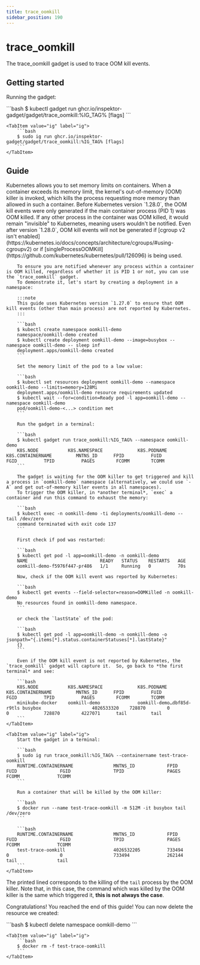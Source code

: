 ```yaml
---
title: trace_oomkill
sidebar_position: 190
---
```



# trace_oomkill

The trace_oomkill gadget is used to trace OOM kill events.

## Getting started

Running the gadget:

<Tabs groupId="env">
    <TabItem value="kubectl-gadget" label="kubectl gadget">
        ```bash
        $ kubectl gadget run ghcr.io/inspektor-gadget/gadget/trace_oomkill:%IG_TAG% [flags]
        ```
    </TabItem>

    <TabItem value="ig" label="ig">
        ```bash
        $ sudo ig run ghcr.io/inspektor-gadget/gadget/trace_oomkill:%IG_TAG% [flags]
        ```
    </TabItem>
</Tabs>

## Guide

<Tabs groupId="env">
    <TabItem value="kubectl-gadget" label="kubectl gadget">
        Kubernetes allows you to set memory limits on containers. When a container exceeds its memory limit, the kernel's out-of-memory (OOM) killer is invoked, which kills the process requesting more memory than allowed in such a container.
        Before Kubernetes version `1.28.0`, the OOM kill events were only generated if the main container process (PID 1) was OOM killed. If any other process in the container was OOM killed, it would remain "invisible" to Kubernetes, meaning users wouldn't be notified.
        Even after version `1.28.0`, OOM kill events will not be generated if [cgroup v2 isn't enabled](https://kubernetes.io/docs/concepts/architecture/cgroups/#using-cgroupv2) or if [singleProcessOOMKill](https://github.com/kubernetes/kubernetes/pull/126096) is being used.

        To ensure you are notified whenever any process within a container is OOM killed, regardless of whether it is PID 1 or not, you can use the `trace_oomkill` gadget.
        To demonstrate it, let's start by creating a deployment in a namespace:

        :::note
        This guide uses Kubernetes version `1.27.0` to ensure that OOM kill events (other than main process) are not reported by Kubernetes.
        :::

        ```bash
        $ kubectl create namespace oomkill-demo
        namespace/oomkill-demo created
        $ kubectl create deployment oomkill-demo --image=busybox --namespace oomkill-demo -- sleep inf
        deployment.apps/oomkill-demo created
        ```

        Set the memory limit of the pod to a low value:

        ```bash
        $ kubectl set resources deployment oomkill-demo --namespace oomkill-demo --limits=memory=128Mi
        deployment.apps/oomkill-demo resource requirements updated
        $ kubectl wait --for=condition=Ready pod -l app=oomkill-demo --namespace oomkill-demo
        pod/oomkill-demo-<...> condition met
        ```

        Run the gadget in a terminal:

        ```bash
        $ kubectl gadget run trace_oomkill:%IG_TAG% --namespace oomkill-demo
        K8S.NODE           K8S.NAMESPACE             K8S.PODNAME               K8S.CONTAINERNAME         MNTNS_ID      FPID          FUID          FGID          TPID          PAGES        FCOMM        TCOMM
        ```

        The gadget is waiting for the OOM killer to get triggered and kill a process in `oomkill-demo` namespace (alternatively, we could use `-A` and get out-of-memory killer events in all namespaces).
        To trigger the OOM killer, in *another terminal*, `exec` a container and run this command to exhaust the memory:

        ```bash
        $ kubectl exec -n oomkill-demo -ti deployments/oomkill-demo -- tail /dev/zero
        command terminated with exit code 137
        ```

        First check if pod was restarted:

        ```bash
        $ kubectl get pod -l app=oomkill-demo -n oomkill-demo
        NAME                           READY   STATUS    RESTARTS   AGE
        oomkill-demo-f5976f447-pr486   1/1     Running   0          70s

        Now, check if the OOM kill event was reported by Kubernetes:

        ```bash
        $ kubectl get events --field-selector=reason=OOMKilled -n oomkill-demo
        No resources found in oomkill-demo namespace.
        ```

        or check the `lastState` of the pod:

        ```bash
        $ kubectl get pod -l app=oomkill-demo -n oomkill-demo -o jsonpath="{.items[*].status.containerStatuses[*].lastState}"
        {}
        ```

        Even if the OOM kill event is not reported by Kubernetes, the `trace_oomkill` gadget will capture it.  So, go back to *the first terminal* and see:

        ```bash
        K8S.NODE           K8S.NAMESPACE             K8S.PODNAME               K8S.CONTAINERNAME         MNTNS_ID      FPID          FUID          FGID          TPID          PAGES        FCOMM        TCOMM
        minikube-docker    oomkill-demo              oomkill-demo…dbf85d-r9tls busybox                   4026533320    728870        0             0             728870        4227071      tail         tail
        ```
    </TabItem>

    <TabItem value="ig" label="ig">
        Start the gadget in a terminal:

        ```bash
        $ sudo ig run trace_oomkill:%IG_TAG% --containername test-trace-oomkill
        RUNTIME.CONTAINERNAME               MNTNS_ID            FPID                FUID                FGID                TPID                PAGES              FCOMM              TCOMM
        ```

        Run a container that will be killed by the OOM killer:

        ```bash
        $ docker run --name test-trace-oomkill -m 512M -it busybox tail /dev/zero
        ```

        ```bash
        RUNTIME.CONTAINERNAME               MNTNS_ID            FPID                FUID                FGID                TPID                PAGES              FCOMM              TCOMM
        test-trace-oomkill                  4026532205          733494              0                   0                   733494              262144             tail               tail
        ```
    </TabItem>
</Tabs>

The printed lined corresponds to the killing of the `tail` process by the OOM killer.
Note that, in this case, the command which was killed by the OOM killer is the same which triggered it, **this is not always the case**.

Congratulations! You reached the end of this guide!
You can now delete the resource we created:

<Tabs groupId="env">
    <TabItem value="kubectl-gadget" label="kubectl gadget">
        ```bash
        $ kubectl delete namespace oomkill-demo
        ```
    </TabItem>

    <TabItem value="ig" label="ig">
        ```bash
        $ docker rm -f test-trace-oomkill
        ```
    </TabItem>
</Tabs>
